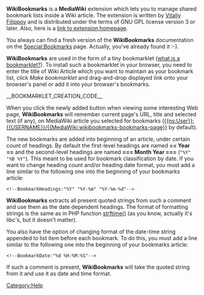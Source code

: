 '''WikiBookmarks''' is a '''MediaWiki''' extension which lets you to manage shared bookmark
lists inside a Wiki article. The extension is written by [http://yourcmc.ru/wiki/User:VitaliyFilippov Vitaliy Filippov]
and is distributed under the terms of GNU GPL license version 3 or later. Also, here is a
[http://yourcmc.ru/wiki/WikiBookmarks_(MediaWiki) link to extension homepage].

You always can find a fresh version of the '''WikiBookmarks''' documentation on the [[Special:Bookmarks]] page.
Actually, you've already found it :-).

'''WikiBookmarks''' are used in the form of a tiny bookmarklet
([http://en.wikipedia.org/wiki/Bookmarklet what is a bookmarklet?]).
To install such a bookmarklet in your browser, you need to enter the title
of Wiki Article which you want to maintain as your bookmark list, click
''Make bookmarklet'' and drag-and-drop displayed link onto your browser's
panel or add it into your browser's bookmarks.

__BOOKMARKLET_CREATION_CODE__

When you click the newly added button when viewing some interesting Web page,
'''WikiBookmarks''' will remember current page's URL, title and selected text (if any),
on MediaWiki article you selected for bookmarks ([[{{ns:User}}:{{USERNAME}}/{{MediaWiki:wikibookmarks-bookmarks-page}}]] by default).

The new bookmarks are added into beginning of an article, under certain count of headings.
By default the first-level headings are named '''== Year ==''' and the second-level headings
are named '''=== Month Year ===''' (<code>"%Y" "%B %Y"</code>). This meant to be used for
bookmark classification by date. If you want to change heading count and/or heading date format,
you must add a line similar to the following one into the beginning of your bookmarks article:
<pre><!--BookmarkHeadings:"%Y" "%Y-%m" "%Y-%m-%d"--></pre>
'''WikiBookmarks''' extracts all present quoted strings from such a comment and use them
as the date dependent headings. The format of formatting strings is the same as in PHP
function [http://php.net/manual/en/function.strftime.php strftime()] (as you know, actually it's
libc's, but it doesn't matter).

You also have the option of changing format of the date-time string appended to list item
before each bookmark. To do this, you must add a line similar to the following one into the
beginning of your bookmarks article:
<pre><!--BookmarkDate:"%d %H:%M:%S"--></pre>
If such a comment is present, '''WikiBookmarks''' will take the quoted string from it and use it
as date and time format.

[[Category:Help]]
